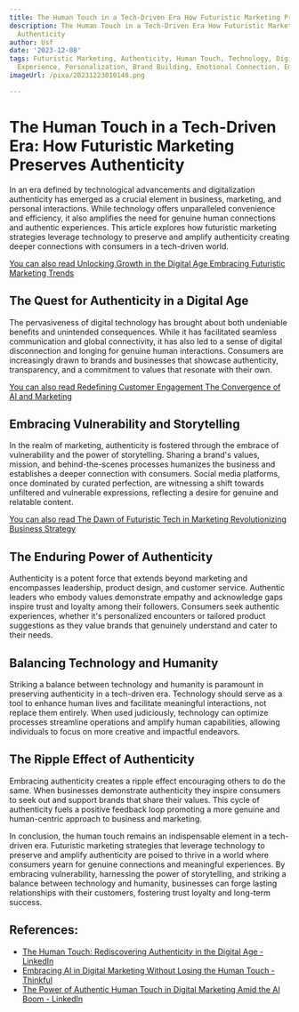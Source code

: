 ```yaml
---
title: The Human Touch in a Tech-Driven Era How Futuristic Marketing Preserves Authenticity
description: The Human Touch in a Tech-Driven Era How Futuristic Marketing Preserves
  Authenticity
author: Usf
date: '2023-12-08'
tags: Futuristic Marketing, Authenticity, Human Touch, Technology, Digital Era, Customer
  Experience, Personalization, Brand Building, Emotional Connection, Empathy
imageUrl: /pixa/20231223010148.png

---
```

# **The Human Touch in a Tech-Driven Era: How Futuristic Marketing Preserves Authenticity**

In an era defined by technological advancements  and digitalization authenticity has emerged as a crucial element in business, marketing, and personal interactions. While technology offers unparalleled convenience and efficiency, it also amplifies the  need for genuine human connections and authentic experiences.  This article explores how futuristic marketing strategies leverage technology to preserve and amplify authenticity creating deeper connections with  consumers in a tech-driven world.

[You can also read Unlocking Growth in  the Digital Age Embracing Futuristic Marketing Trends](Unlocking%20Growth%20in%20the%20Digital%20Age%20Embracing%20Futuristic%20Marketing%20Trends)


## **The  Quest for Authenticity in a  Digital Age**

The pervasiveness of digital technology has brought about  both undeniable benefits and unintended consequences. While it  has facilitated  seamless communication and global connectivity, it has also  led to a sense of digital disconnection and longing for genuine human interactions.  Consumers are increasingly  drawn to  brands and businesses  that showcase authenticity, transparency, and  a commitment to values  that resonate  with their own.

[You can also read  Redefining Customer Engagement The Convergence of AI and Marketing](Redefining%20Customer%20Engagement%20The%20Convergence%20of%20AI%20and%20Marketing)


## **Embracing Vulnerability and Storytelling**

In the realm of marketing, authenticity is fostered through the embrace of vulnerability and the  power of storytelling. Sharing a  brand's values, mission, and  behind-the-scenes processes humanizes  the business and establishes a deeper connection with consumers. Social media platforms, once dominated  by curated perfection, are witnessing a shift towards unfiltered and vulnerable expressions,  reflecting a desire for genuine and relatable content.

[You can also read The Dawn of Futuristic Tech in Marketing Revolutionizing Business Strategy](The%20Dawn%20of%20Futuristic%20Tech%20in%20Marketing%20Revolutionizing%20Business%20Strategy)


##  **The Enduring Power of Authenticity**

Authenticity is  a potent force that extends beyond marketing and encompasses leadership, product design, and customer service. Authentic leaders who embody values demonstrate empathy and acknowledge gaps inspire  trust and loyalty among their followers. Consumers seek authentic experiences, whether it's personalized encounters or tailored product suggestions as they value brands that genuinely understand and cater to  their needs.

## **Balancing Technology and Humanity**

Striking a balance between technology and humanity is paramount in preserving authenticity  in a tech-driven  era. Technology should serve as a  tool to enhance human lives and facilitate meaningful interactions, not replace them entirely. When used judiciously, technology can optimize processes streamline operations and  amplify human capabilities,  allowing individuals to focus on more creative and impactful endeavors.

## **The Ripple Effect of Authenticity**

Embracing authenticity creates a  ripple effect encouraging others to do the same. When businesses demonstrate authenticity they inspire  consumers  to seek out and support brands  that share their values. This cycle of authenticity fuels a positive feedback loop promoting a more genuine and human-centric approach  to business and marketing.

In conclusion, the human touch remains  an indispensable element in a tech-driven era. Futuristic marketing strategies that leverage  technology  to preserve and amplify  authenticity  are  poised to thrive in a world where consumers yearn for genuine connections  and meaningful experiences. By embracing vulnerability, harnessing the power of storytelling, and striking a balance between technology and humanity, businesses can  forge lasting relationships with their customers, fostering trust loyalty and  long-term success.

## References:
- [The Human Touch: Rediscovering Authenticity in the Digital Age - LinkedIn](https://www.linkedin.com/pulse/human-touch-rediscovering-authenticity-digital-age-philip-paul)
- [Embracing AI in Digital Marketing Without Losing the Human Touch - Thinkful](https://www.thinkful.com/blog/embracing-ai-in-digital-marketing-without-losing-the-human-touch/)
- [The Power of Authentic Human Touch in Digital Marketing Amid the AI Boom - LinkedIn](https://www.linkedin.com/pulse/power-authentic-human-touch-digital-marketing-amid)
